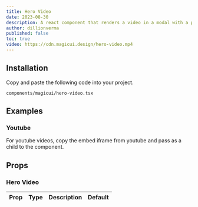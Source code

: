 ```yaml
---
title: Hero Video
date: 2023-08-30
description: A react component that renders a video in a modal with a play button.
author: dillionverma
published: false
toc: true
video: https://cdn.magicui.design/hero-video.mp4
---
```


<ComponentPreview name="hero-video-demo" />

<Steps>

<Step>

## Installation

Copy and paste the following code into your project.

```text
components/magicui/hero-video.tsx
```

<ComponentSource name="hero-video" />

</Step>

</Steps>

## Examples

### Youtube

For youtube videos, copy the embed iframe from youtube and pass as a child to the component.

<ComponentPreview name="hero-video-youtube" />

## Props

### Hero Video

| Prop | Type | Description | Default |
| ---- | ---- | ----------- | ------- |
